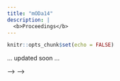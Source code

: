 ```yaml
---
title: "mODa14"
description: |
  <b>Proceedings</b>
---
```


```r
knitr::opts_chunk$set(echo = FALSE)
```

... updated soon ...


<!-- A collection of presentations from the workshop has appeared in the [mODa proceedings](https://link.springer.com/journal/362/volumes-and-issues/64-4), a special issue of [Statistical Papers](https://www.springer.com/journal/362) edited by [Dave Woods](https://statsdavew.github.io), [Stefanie Biedermann](https://www.open.ac.uk/people/sb42774) and [Chiara Tommasi](https://www.unimi.it/en/ugov/person/chiara-tommasi).  -->

<!-- <!-- -->
<!-- Currently, most papers can be found in the [online first](https://link.springer.com/journal/362/online-first) list on the journal website. -->
<!-- --> -->
<!-- <!-- -->
<!-- Workshop participants are encouraged to submit research based on their presentations for publication in the mODa proceedings, a special issue of [Statistical Papers](https://www.springer.com/journal/362). When submitting to the journal, please select article type as "S.I. : MODA13". The special issue is edited by [Dave Woods](https://statsdavew.github.io), [Stefanie Biedermann](https://www.open.ac.uk/people/sb42774) and [Chiara Tommasi](https://www.unimi.it/en/ugov/person/chiara-tommasi).  -->
<!-- --> -->


